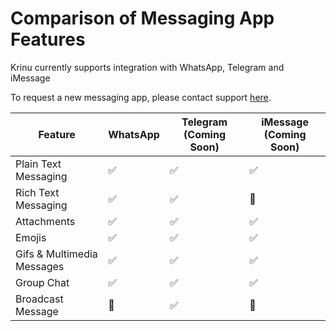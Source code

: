 # Comparison of Messaging App Features

Krinu currently supports integration with WhatsApp, Telegram and iMessage

To request a new messaging app, please contact support [here](/).

| Feature | WhatsApp | Telegram (Coming Soon) | iMessage (Coming Soon) |
| ------- | -------- | -------- | -------- |
| Plain Text Messaging | ✅ | ✅ | ✅ |
| Rich Text Messaging | ✅ | ✅ | 🚫 |
| Attachments | ✅ | ✅ | ✅ |
| Emojis | ✅ | ✅ | ✅ |
| Gifs & Multimedia Messages | ✅ | ✅ | ✅ |
| Group Chat | ✅ | ✅ | ✅ |
| Broadcast Message | 🚫 | ✅ | 🚫 |